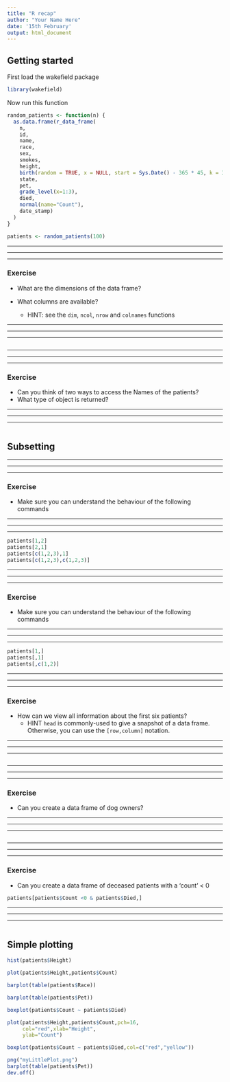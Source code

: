 ```yaml
---
title: "R recap"
author: "Your Name Here"
date: '15th February'
output: html_document
---
```



## Getting started

First load the wakefield package

```r
library(wakefield)
```

Now run this function

```r
random_patients <- function(n) {
  as.data.frame(r_data_frame(
    n,
    id,
    name,
    race,
    sex,
    smokes,
    height,
    birth(random = TRUE, x = NULL, start = Sys.Date() - 365 * 45, k = 365*2,by = "1 days"),
    state,
    pet,
    grade_level(x=1:3),
    died,    
    normal(name="Count"),
    date_stamp)
  )
}

```



```r
patients <- random_patients(100)
```

******
******
******

### Exercise

- What are the dimensions of the data frame?

- What columns are available?
  + HINT: see the `dim`, `ncol`, `nrow` and `colnames` functions
 
******
******
******


```r
```

******
******
******

### Exercise
- Can you think of two ways to access the Names of the patients?
- What type of object is returned?

******
******
******


```r
```



## Subsetting


******
******
******

### Exercise
- Make sure you can understand the behaviour of the following commands

******
******
******

```r
patients[1,2]
patients[2,1]
patients[c(1,2,3),1]
patients[c(1,2,3),c(1,2,3)]
```

******
******
******

### Exercise
- Make sure you can understand the behaviour of the following commands

******
******
******

```r
patients[1,]
patients[,1]
patients[,c(1,2)]
```



******
******
******

### Exercise

- How can we view all information about the first six patients?
   + HINT `head` is commonly-used to give a snapshot of a data frame.
Otherwise, you can use the `[row,column]` notation.

******
******
******

```r
```


******
******
******

### Exercise

- Can you create a data frame of dog owners?

******
******
******


```r

```


******
******
******

### Exercise

- Can you create a data frame of deceased patients with a 'count' < 0

```r
patients[patients$Count <0 & patients$Died,]
```


******
******
******

```r

```


## Simple plotting



```r
hist(patients$Height)
```


```r
plot(patients$Height,patients$Count)
```


```r
barplot(table(patients$Race))
```

```r
barplot(table(patients$Pet))
```


```r
boxplot(patients$Count ~ patients$Died)
```


```r
plot(patients$Height,patients$Count,pch=16,
     col="red",xlab="Height",
     ylab="Count")
```


```r
boxplot(patients$Count ~ patients$Died,col=c("red","yellow"))
```

```r
png("myLittlePlot.png")
barplot(table(patients$Pet))
dev.off()
```
